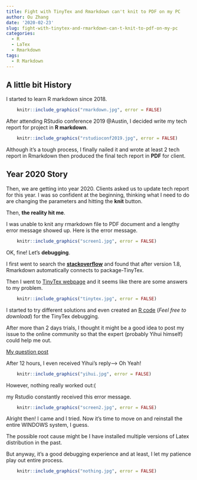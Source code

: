 ```yaml
---
title: Fight with TinyTex and Rmarkdown can't knit to PDF on my PC
author: Ou Zhang
date: '2020-02-23'
slug: fight-with-tinytex-and-rmarkdown-can-t-knit-to-pdf-on-my-pc
categories:
  - R
  - LaTex
  - Rmarkdown
tags:
  - R Markdown
---
```


## A little bit History

I started to learn R markdown since 2018. 

```r

    knitr::include_graphics("rmarkdown.jpg", error = FALSE)

```

After attending RStudio conference 2019 @Austin, I decided write my tech report for project in **R markdown**.

```r

    knitr::include_graphics("rstudioconf2019.jpg", error = FALSE)

```

Although it's a tough process, I finally nailed it and wrote at least 2 tech report in Rmarkdown then produced the final tech report in **PDF** for client.

## Year 2020 Story

Then, we are getting into year 2020. Clients asked us to update tech report for this year. I was so confident at the beginning, thinking what I need to do are changing the parameters and hitting the **knit** button. 

Then, **the reality hit me**.

I was unable to knit any rmarkdown file to PDF document and a lengthy error message showed up. 
Here is the error message.

```r

    knitr::include_graphics("screen1.jpg", error = FALSE)

```

OK, fine! Let's **debugging**.

I first went to search the [**stackoverflow**](https://stackoverflow.com/) and found that after version 1.8, Rmarkdown automatically connects to package-TinyTex. 

Then I went to [TinyTex webpage](https://yihui.org/tinytex/r/) and it seems like there are some answers to my problem.


```r

    knitr::include_graphics("tinytex.jpg", error = FALSE)

```
I started to try different solutions and even created an [R code](/R_code/tinytex_install_code.R) (*Feel free to download*) for the TinyTex debugging. 

After more than 2 days trials, I thought it might be a good idea to post my issue to the online community so that the expert (probably Yihui himself) could help me out. 

[My question post](https://community.rstudio.com/t/tinytex-isnt-working-and-cant-generate-pdf-file-in-rmarkdown/53916)

After 12 hours, I even received Yihui's reply--> Oh Yeah!

```r

    knitr::include_graphics("yihui.jpg", error = FALSE)

```

However, nothing really worked out:( 

my Rstudio constantly received this error message.

```r

    knitr::include_graphics("screen2.jpg", error = FALSE)

```

Alright then! I came and I tried. Now it's time to move on and reinstall the entire WINDOWS system, I guess. 

The possible root cause might be I have installed multiple versions of Latex distribution in the past. 

But anyway, it's a good debugging experience and at least, I let my patience play out entire process. 

```r

    knitr::include_graphics("nothing.jpg", error = FALSE)

```













